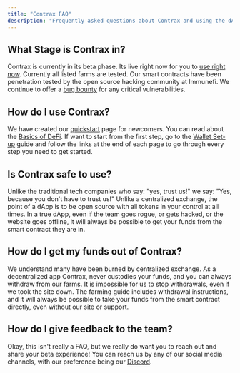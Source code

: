 ```yaml
---
title: "Contrax FAQ"
description: "Frequently asked questions about Contrax and using the dAp."
---
```


## What Stage is Contrax in?

Contrax is currently in its beta phase. Its live right now for you to [use right now](https://beta.contrax.finance). Currently all listed farms are tested. Our smart contracts have been penetration tested by the open source hacking community at Immunefi. We continue to offer a [bug bounty](https://immunefi.com/bounty/contrax/) for any critical vulnerabilities.

## How do I use Contrax?

We have created our [quickstart](../start/quickstart) page for newcomers. You can read about the [Basics of DeFi](../start/defi). If want to start from the first step, go to the [Wallet Set-up](../start/wallet-setup) guide and follow the links at the end of each page to go through every step you need to get started.

## Is Contrax safe to use?

Unlike the traditional tech companies who say: "yes, trust us!" we say: "Yes, because you don't have to trust us!" Unlike a centralized exchange, the point of a dApp is to be open source with all tokens in your control at all times. In a true dApp, even if the team goes rogue, or gets hacked, or the website goes offline, it will always be possible to get your funds from the smart contract they are in.

## How do I get my funds out of Contrax?

We understand many have been burned by centralized exchange. As a decentralized app Contrax, never custodies your funds, and you can always withdraw from our farms. It is impossible for us to stop withdrawals, even if we took the site down. The farming guide includes withdrawal instructions, and it will always be possible to take your funds from the smart contract directly, even without our site or support.

## How do I give feedback to the team?

Okay, this isn't really a FAQ, but we really do want you to reach out and share your beta experience! You can reach us by any of our social media channels, with our preference being our [Discord](https://discord.gg/rDdvyeWAtt).
